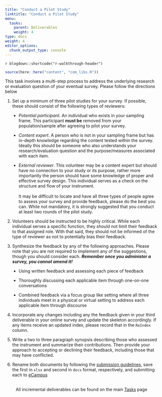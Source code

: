 ```yaml
---
title: "Conduct a Pilot Study"
linktitle: "Conduct a Pilot Study"
menu:
  tasks:
    parent: Deliverables
    weight: 4
type: docs
weight: 4
editor_options: 
  chunk_output_type: console
---
```


`r blogdown::shortcode("r-walkthrough-header")`

```r
source(here::here("content", "com_libs.R"))
```

<style>
ul {
    margin-left: 1.5em
}
</style>

This task involves a multi-step process to address the underlying research or evaluation question of your eventual survey. Please follow the directions below

1. Set up a minimum of three pilot studies for your survey. If possible, these should consist of the following types of reviewers:

  + *Potential participant*. An individual who exists in your sampling frame. This participant **must be** removed from your population/sample after agreeing to pilot your survey.
  
  + *Content expert*. A person who is not in your sampling frame but has in-depth knowledge regarding the content tested within the survey. Ideally this should be someone who also understands your research/evaluation question and the purpose/measures associated with each item.
  
  + *External reviewer*. This volunteer may be a content expert but should have no connection to your study or its purpose, rather more importantly the person should have some knowledge of proper and effective survey design. This individual serves as a check on the structure and flow of your instrument.
  <br>
  <br>
  It may be difficult to locate and have all three types of people agree to assess your survey and provide feedback, please do the best you can. While not mandatory, it is strongly suggested that you conduct at least two rounds of the pilot study.

2. Volunteers should be instructed to be highly critical. While each individual serves a specific function, they should not limit their feedback to that assigned role. With that said, they should not be informed of the type of reviewer as not to potentially bias their feedback.

3. Synthesize the feedback by any of the following approaches. Please note that you are not required to implement any of the suggestions, though you should consider each. ***Remember once you administer a survey, you cannot amend it!*** 

  + Using written feedback and assessing each piece of feedback
  
  + Thoroughly discussing each applicable item through one-on-one conversations
  
  + Combined feedback via a focus group like setting where all three individuals meet in a physical or virtual setting to address each applicable item through discourse

4. Incorporate any changes including any the feedback given in your third deliverable in your online survey and update the skeleton accordingly. If any items receive an updated index, please record that in the `ReIndex` column. 

5. Write a two to three paragraph synopsis describing those who assessed the instrument and summarize their contributions. Then provide your approach to accepting or declining their feedback, including those that may have conflicted.

6. Rename both documents by following the [submission guidelines](/tasks/#submission-formatting), save the first in `xlsx` and second in `docx` format, respectively, and submitting each to <a target="_blank" href="https://ecampus.wvu.edu/">eCampus</a><br><br>

<center>
<p id="rounded_corners">
All incremental deliverables can be found on the main <a href="/tasks/#deliverables">Tasks</a> page
<p>
</center>
